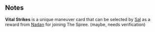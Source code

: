 {{CardPage
|quote = Just below the shoulder, above the abdomen, and then finish it with anywhere on the neck.
|description = Apply 1 [[Wound]] whenever you attack for the rest of the turn.<br/>[[Expend]]
|cost = 0
|character = Sal
|rarity = Unique
|decktype = Battle
|cardtype = Maneuver
|keywords = [[Wound]], [[Expend]]
}}
==Notes==
'''Vital Strikes''' is a unique maneuver card that can be selected by [[Sal]] as a reward from [[Nadan]] for joining The Spree. (maybe, needs verification)